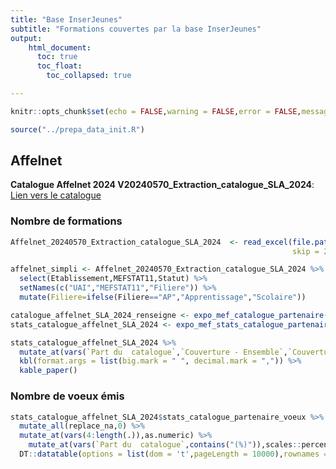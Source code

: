 ```yaml
---
title: "Base InserJeunes"
subtitle: "Formations couvertes par la base InserJeunes"
output: 
    html_document:
      toc: true
      toc_float:
        toc_collapsed: true

---
```


```r
knitr::opts_chunk$set(echo = FALSE,warning = FALSE,error = FALSE,message = FALSE)

source("../prepa_data_init.R")

```

## Affelnet

**Catalogue Affelnet 2024 V20240570_Extraction_catalogue_SLA_2024**: [Lien vers le catalogue](https://docs.google.com/spreadsheets/d/1X3WJAe3yy-fK5u8TvUVnbNOq67mye0D6/edit?usp=drive_link&ouid=107607241761816962784&rtpof=true&sd=true)

### Nombre de formations


```r
Affelnet_20240570_Extraction_catalogue_SLA_2024  <- read_excel(file.path(chemin_racine_data,"affelnet/2024/20240570 - Catalogue SLA 2024 OF de voie professionnelle.xlsx"),
                                                               skip = 2)

affelnet_simpli <- Affelnet_20240570_Extraction_catalogue_SLA_2024 %>% 
  select(Etablissement,MEFSTAT11,Statut) %>% 
  setNames(c("UAI","MEFSTAT11","Filiere")) %>% 
  mutate(Filiere=ifelse(Filiere=="AP","Apprentissage","Scolaire"))

catalogue_affelnet_SLA_2024_renseigne <- expo_mef_catalogue_partenaire(catalogue_init = affelnet_simpli,type_source = "affelnet")
stats_catalogue_affelnet_SLA_2024 <- expo_mef_stats_catalogue_partenaire(catalogue_partenaire_renseigne = catalogue_affelnet_SLA_2024_renseigne)

stats_catalogue_affelnet_SLA_2024 %>% 
  mutate_at(vars(`Part du  catalogue`,`Couverture - Ensemble`,`Couverture - Hors familles de métiers`,`Couverture - Familles de métiers`,`Non couvert`,`Dont sous le seuil de 20 élèves`),scales::percent,accuracy=0.1) %>%
  kbl(format.args = list(big.mark = " ", decimal.mark = ",")) %>%
  kable_paper()
```

<!--
### Nombre d'élèves en année terminale

```r
stats_catalogue_affelnet_SLA_2024$stats_catalogue_partenaire_effectifs_temp %>%
  select(-`Nombre d'élèves à la rentrée`) %>% 
  mutate_all(replace_na,0) %>% 
  mutate_at(vars(4:length(.)),as.numeric) %>% 
    mutate_at(vars(`Part du  catalogue`,contains("(%)")),scales::percent,accuracy=0.1) %>% 
  DT::datatable(options = list(dom = 't',pageLength = 10000),rownames = F)

```

-->

### Nombre de voeux émis

```r
stats_catalogue_affelnet_SLA_2024$stats_catalogue_partenaire_voeux %>%
  mutate_all(replace_na,0) %>% 
  mutate_at(vars(4:length(.)),as.numeric) %>% 
    mutate_at(vars(`Part du  catalogue`,contains("(%)")),scales::percent,accuracy=0.1) %>% 
  DT::datatable(options = list(dom = 't',pageLength = 10000),rownames = F)

```


